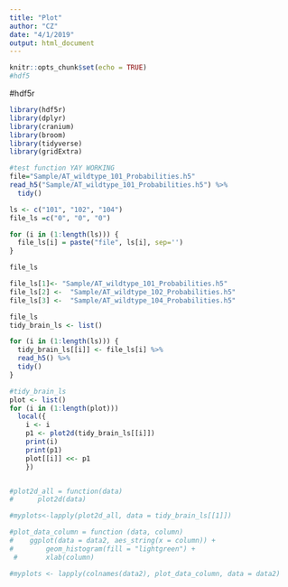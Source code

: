 ```yaml
---
title: "Plot"
author: "CZ"
date: "4/1/2019"
output: html_document
---
```


```r
knitr::opts_chunk$set(echo = TRUE)
#hdf5
```


#hdf5r
```r
library(hdf5r)
library(dplyr)
library(cranium)
library(broom)
library(tidyverse)
library(gridExtra)

#test function YAY WORKING
file="Sample/AT_wildtype_101_Probabilities.h5"
read_h5("Sample/AT_wildtype_101_Probabilities.h5") %>%
  tidy()
```




```r

ls <- c("101", "102", "104")
file_ls =c("0", "0", "0")

for (i in (1:length(ls))) {
  file_ls[i] = paste("file", ls[i], sep='')
}

file_ls

file_ls[1]<- "Sample/AT_wildtype_101_Probabilities.h5"
file_ls[2] <-  "Sample/AT_wildtype_102_Probabilities.h5"
file_ls[3] <-  "Sample/AT_wildtype_104_Probabilities.h5"

file_ls
tidy_brain_ls <- list()

for (i in (1:length(ls))) {
  tidy_brain_ls[[i]] <- file_ls[i] %>%
  read_h5() %>%
  tidy()
}

#tidy_brain_ls
plot <- list()
for (i in (1:length(plot)))
  local({
    i <- i
    p1 <- plot2d(tidy_brain_ls[[i]])
    print(i)
    print(p1)
    plot[[i]] <<- p1
    })


#plot2d_all = function(data)
#      plot2d(data)

#myplots<-lapply(plot2d_all, data = tidy_brain_ls[[1]])

#plot_data_column = function (data, column)
#    ggplot(data = data2, aes_string(x = column)) +
#        geom_histogram(fill = "lightgreen") +
 #       xlab(column)

#myplots <- lapply(colnames(data2), plot_data_column, data = data2)
```



